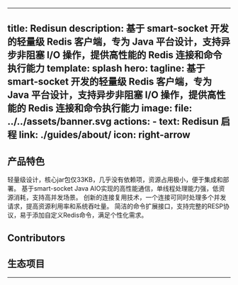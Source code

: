 
---
title: Redisun
description: 基于 smart-socket 开发的轻量级 Redis 客户端，专为 Java 平台设计，支持异步非阻塞 I/O 操作，提供高性能的 Redis 连接和命令执行能力
template: splash
hero:
  tagline: 基于 smart-socket 开发的轻量级 Redis 客户端，专为 Java 平台设计，支持异步非阻塞 I/O 操作，提供高性能的 Redis 连接和命令执行能力
  image:
    file: ../../assets/banner.svg
  actions:
    - text: Redisun 启程
      link: ./guides/about/
      icon: right-arrow
---




## 产品特色

<CardGrid>
	<Card title="<span style='color:#ffffff;background-color:#fa541c;border-bottom: 2px solid #fa541c'> &nbsp;L&nbsp;</span><span style='color:#fa541c;border-bottom: 2px solid #fa541c'>ightweight</span>" icon="seti:happenings">
        轻量级设计，核心jar包仅33KB，几乎没有依赖项，资源占用极小，便于集成和部署。
	</Card>
	<Card title="<span style='color:#ffffff;background-color:#722ed1;border-bottom: 2px solid #722ed1'>&nbsp;H&nbsp;</span><span style='color:#722ed1;border-bottom: 2px solid #722ed1'>igh Performance</span>" icon="rocket">
        基于smart-socket Java AIO实现的高性能通信，单线程处理能力强，低资源消耗，支持高并发场景。
	</Card>
	<Card title="<span style='color:#ffffff;background-color:#52c41a;border-bottom: 2px solid #52c41a'>&nbsp;M&nbsp;</span><span style='color:#52c41a;border-bottom: 2px solid #52c41a'>ultiplexing</span>" icon="puzzle">
        创新的连接复用技术，一个连接可同时处理多个并发请求，提高资源利用率和系统吞吐量。
	</Card>
	<Card title="<span style='color:#ffffff;background-color:#eb2f96;border-bottom: 2px solid #eb2f96'>&nbsp;E&nbsp;</span><span style='color:#eb2f96;border-bottom: 2px solid #eb2f96'>xtensible</span>" icon="github">
        简洁的命令扩展接口，支持完整的RESP协议，易于添加自定义Redis命令，满足个性化需求。
	</Card>
</CardGrid>

[//]: # (```java title="Application.java")

[//]: # (@Controller)

[//]: # (public class Application {)

[//]: # (    @RequestMapping&#40;"/"&#41;)

[//]: # (    public String helloWorld&#40;&#41; {)

[//]: # (        return "hello Feat Cloud";)

[//]: # (    })

[//]: # ()
[//]: # (    public static void main&#40;String[] args&#41; {)

[//]: # (        Feat.cloudServer&#40;&#41;.listen&#40;&#41;;)

[//]: # (    })

[//]: # (})

[//]: # (```)

[//]: # ()

## Contributors
<ContributorList githubRepo="smartboot/redisun"/>

## 生态项目
<CardGrid>
    <LinkCard title="smart-socket" description="Java AIO 实现的支持百万级长连接通信框架" href="https://smartboot.tech/smart-socket" />
    <LinkCard title="smart-servlet" description="提供一个自主可控的轻量级 Tomcat/Undertow 可替代版本，基于 Feat 重新定义下一代 Servlet 容器!" href="https://smartboot.tech/smart-servlet" />
    <LinkCard title="smart-mqtt" description="一款面向物联网领域的 MQTT 消息中间件产品" href="https://smartboot.tech/smart-mqtt/enterprise.html" />
    <LinkCard title="feat" description="运行性能超 Vert.x，开发体验近似 SpringBoot ，以 AI 原生 和 云原生 双引擎驱动的现代化 Java Web 服务开发框架" href="https://smartboot.tech/feat/" />
</CardGrid>

<hr/>
